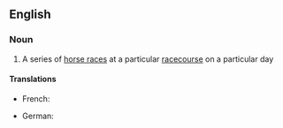 ==English==

===Noun===
{{en-noun}}

# A series of [[horse race]]s at a particular [[racecourse]] on a particular day

====Translations====
{{trans-top|a series of horse races at a particular racecourse on a particular day}}
* French: {{t-check|fr|[[réunion]] [[de]] [[courses]]|f}}<!-- was: "[[réunion]] {{f}} [[de courses]] {{f-p}}" -->
{{trans-mid}}
* German: {{t|de|Rennveranstaltung|f}}
{{trans-bottom}}